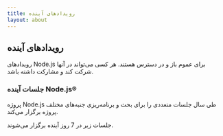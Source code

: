```yaml
---
title: رویدادهای آینده
layout: about
---
```


## رویدادهای آینده

رویدادهای Node.js برای عموم باز و در دسترس هستند. هر کسی می‌تواند در آنها شرکت کند و مشارکت داشته باشد.

### جلسات آینده Node.js®‎

پروژه Node.js طی سال جلسات متعددی را برای بحث و برنامه‌ریزی جنبه‌های مختلف پروژه برگزار می‌کند.

جلسات زیر در 7 روز آینده برگزار می‌شوند.

<UpcomingMeetings />
